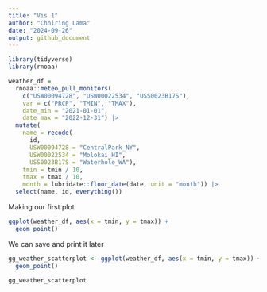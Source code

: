 ```yaml
---
title: "Vis 1"
author: "Chhiring Lama"
date: "2024-09-26"
output: github_document
---
```


```r
library(tidyverse)
library(rnoaa)
```

```r
weather_df = 
  rnoaa::meteo_pull_monitors(
    c("USW00094728", "USW00022534", "USS0023B17S"),
    var = c("PRCP", "TMIN", "TMAX"), 
    date_min = "2021-01-01",
    date_max = "2022-12-31") |>
  mutate(
    name = recode(
      id, 
      USW00094728 = "CentralPark_NY", 
      USW00022534 = "Molokai_HI",
      USS0023B17S = "Waterhole_WA"),
    tmin = tmin / 10,
    tmax = tmax / 10,
    month = lubridate::floor_date(date, unit = "month")) |>
  select(name, id, everything())

```


Making our first plot
```r
ggplot(weather_df, aes(x = tmin, y = tmax)) +
  geom_point()
```

We can save and print it later
```r
gg_weather_scatterplot <- ggplot(weather_df, aes(x = tmin, y = tmax)) +
  geom_point()

gg_weather_scatterplot
```





